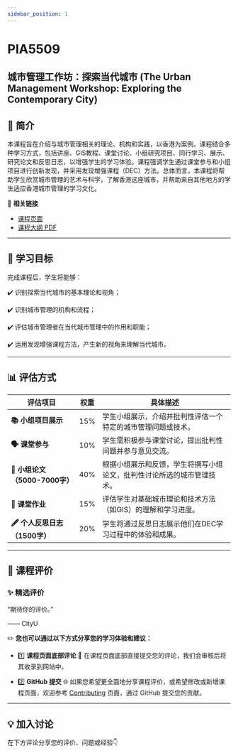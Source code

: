 ```yaml
---
sidebar_position: 1
---
```


# PIA5509
## 城市管理工作坊：探索当代城市 (The Urban Management Workshop: Exploring the Contemporary City)

## **📘 简介**
本课程旨在介绍与城市管理相关的理论、机构和实践，以香港为案例。课程结合多种学习方式，包括讲座、GIS教程、课堂讨论、小组研究项目、同行学习、展示、研究论文和反思日志，以增强学生的学习体验。课程强调学生通过课堂参与和小组项目进行创新发现，并采用发现增强课程（DEC）方法。总体而言，本课程将帮助学生欣赏城市管理的艺术与科学，了解香港这座城市，并帮助来自其他地方的学生适应香港城市管理的学习文化。

🔗 **相关链接**
- [课程页面](https://www.cityu.edu.hk/catalogue/pg/202526/course/PIA5509.htm)
- [课程大纲 PDF](https://www.cityu.edu.hk/catalogue/pg/202526/course/PIA5509.pdf)

---

## **🎯 学习目标**

完成课程后，学生将能够：

✔️ 识别探索当代城市的基本理论和视角；

✔️ 识别城市管理的机构和流程；

✔️ 评估城市管理者在当代城市管理中的作用和职能；

✔️ 运用发现增强课程方法，产生新的视角来理解当代城市。

---

## **📊 评估方式**

| **评估项目**               | **权重** | **具体描述**                                                                                       |
|---------------------------|---------|---------------------------------------------------------------------------------------------------|
| **📚 小组项目展示**         | 15%     | 学生小组展示，介绍并批判性评估一个特定的城市管理问题或技术。                                          |
| **🗣️ 课堂参与**             | 10%     | 学生需积极参与课堂讨论，提出批判性问题并参与意见交流。                                               |
| **📄 小组论文（5000-7000字）**| 40%     | 根据小组展示和反馈，学生将撰写小组论文，批判性讨论所选的城市管理技术。                                 |
| **📝 课堂作业**             | 15%     | 评估学生对基础城市理论和技术方法（如GIS）的理解和学习进度。                                           |
| **🖋️ 个人反思日志（1500字）**| 20%     | 学生将通过反思日志展示他们在DEC学习过程中的体验和成果。                                               |

---

## **💬 课程评价**

### ✨ **精选评价**
<div className={commentStyles.commentBox}>
    <p className={commentStyles.commentText}>
        “期待你的评价。”
    </p>
    <p className={commentStyles.commentAuthor}>—— CityU</p>
</div>

✏️ **您也可以通过以下方式分享您的学习体验和建议：**

- 1️⃣ **课程页面底部评论**
💬 在课程页面底部直接提交您的评论，我们会审核后将其收录到网站中。

- 2️⃣ **GitHub 提交**
🌐 如果您希望更全面地分享课程评价，或希望修改或新增课程页面，欢迎参考 [Contributing](/contributing) 页面，通过 GitHub 提交您的贡献。

---

## **💡 加入讨论**

在下方评论分享您的评价、问题或经验👇
<Utterances />